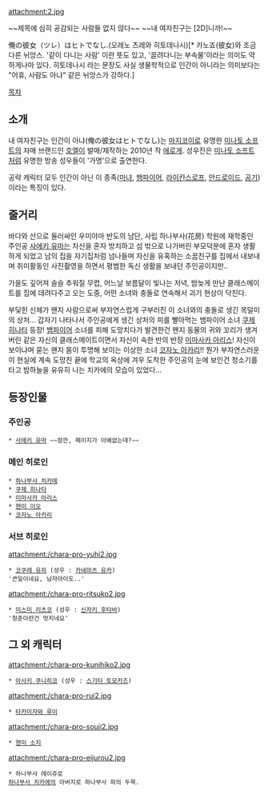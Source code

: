 attachment:2.jpg

~~제목에 심히 공감되는 사람들 없지 않다~~ ~~내 여자친구는 [2D]니까!~~

俺の彼女（ツレ）はヒトでなし.(오레노 츠레와 히토데나시)[* 카노죠(彼女)와 조금 다른 뉘앙스. '같이 다니는 사람' 이란 뜻도 있고, '끌려다니는 부속물'이라는 의미도 약하게나마 있다. 히토데나시 라는 문장도 사실 생물학적으로 인간이 아니라는 의미보다는 "어휴, 사람도 아냐" 같은 뉘앙스가 강하다.]

[[목차]]

== 소개 ==
내 여자친구는 인간이 아냐(俺の彼女はヒトでなし)는 [[마지코이]]로 유명한 [[미나토 소프트]]의 자매 브랜드인 [[호엘]]이 발매/제작하는 2010년 작 [[에로게]].
성우진은 [[미나토 소프트]]처럼 유명한 방송 성우들이 '가명'으로 출연한다. 

공략 캐릭터 모두 인간이 아닌 이 종족([[마녀]], [[뱀파이어]], [[라이칸스로프]], [[안드로이드]], [[공기]])이라는 특징이 있다. 

== 줄거리 ==
바다와 산으로 둘러싸인 우미야마 반도의 남단, 사립 하나부사(花房) 학원에 재학중인 주인공 [[사에키 유마]]는 자신을 혼자 방치하고 섬 밖으로 나가버린 부모덕분에 혼자 생활하게 되었고 남의 집을 자기집처럼 넘나들며 자신을 유혹하는 소꿉친구를 집에서 내보내며 취미활동인 사진촬영을 하면서 평범한 독신 생활을 보내던 주인공이지만..

가을도 깊어져 슬슬 추워질 무렵, 어느날 보름달이 빛나는 저녁, 밤늦게 만난 클래스메이트를 집에 데려다주고 오는 도중, 어떤 소녀와 충돌로 연속해서 괴기 현상이 닥친다.

부딫힌 신체가 왠지 사람으로써 부자연스럽게 구부러진 이 소녀와의 충돌로 생긴 목덜미의 상처... 갑자기 나타나서 주인공에게 생긴 상처의 피를 빨아먹는 뱀파이어 소녀 [[쿠제 히나타]] 등장!
[[뱀파이어]] 소녀를 피해 도망치다가 발견한건 왠지 동물의 귀와 꼬리가 생겨버린 같은 자신의 클래스메이트이면서 자신이 속한 반의 반장 [[미마사카 아리스]]!
자신이 보이냐며 묻는 왠지 몸이 투명해 보이는 이상한 소녀 [[코자노 아카리]]!!
뭔가 부자연스러운 이 현실에 계속 도망친 끝에 학교의 옥상에 겨우 도착한 주인공의 눈에 보인건 청소기를 타고 밤하늘을 유유히 나는 치카에의 모습이 있었다...

== 등장인물 ==
=== 주인공 ===
 * [[사에키 유마]] ~~잠깐, 페이지가 아예없는데?~~

=== 메인 히로인 ===
 * [[하나부사 치카에]]
 * [[쿠제 히나타]]
 * [[미마사카 아리스]]
 * [[헨미 이오]]
 * [[코자노 아카리]]

=== 서브 히로인 ===
attachment:/chara-pro-yuhi2.jpg
 * [[코쿠레 유히]] (성우 : [[카네마츠 유카]])
 '큰일이네요, 남자아이도..'

attachment:/chara-pro-ritsuko2.jpg
 * [[미스미 리츠코]] (성우 : [[신자키 후타바]])
 '청춘이란건 멋지네요' 
== 그 외 캐릭터 ==
attachment:/chara-pro-kunihiko2.jpg
 * [[아사키 쿠니히코]] (성우 : [[스기타 토모카즈]])

attachment:/chara-pro-rui2.jpg
 * [[타카미자와 루이]]

attachment:/chara-pro-souji2.jpg
 * [[헨미 소지]]

attachment:/chara-pro-eijurou2.jpg
 * 하나부사 에이쥬로
 [[하나부사 치카에]]의 아버지로 하나부사 파의 두목. 
